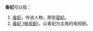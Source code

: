 '''香妃'''可以指：
#[[香妃|香妃]]，传说人物，原型[[容妃_(乾隆帝)|容妃]]。
#[[香妃_(电视剧)|香妃 (电视剧)]]，以香妃为主角的电视剧。

{{消歧义|cat=二字中國相關消歧義}}